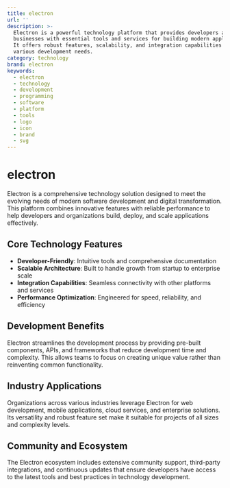 ```yaml
---
title: electron
url: ''
description: >-
  Electron is a powerful technology platform that provides developers and
  businesses with essential tools and services for building modern applications.
  It offers robust features, scalability, and integration capabilities for
  various development needs.
category: technology
brand: electron
keywords:
  - electron
  - technology
  - development
  - programming
  - software
  - platform
  - tools
  - logo
  - icon
  - brand
  - svg
---
```


# electron

Electron is a comprehensive technology solution designed to meet the evolving needs of modern software development and digital transformation. This platform combines innovative features with reliable performance to help developers and organizations build, deploy, and scale applications effectively.

## Core Technology Features

- **Developer-Friendly**: Intuitive tools and comprehensive documentation
- **Scalable Architecture**: Built to handle growth from startup to enterprise scale
- **Integration Capabilities**: Seamless connectivity with other platforms and services
- **Performance Optimization**: Engineered for speed, reliability, and efficiency

## Development Benefits

Electron streamlines the development process by providing pre-built components, APIs, and frameworks that reduce development time and complexity. This allows teams to focus on creating unique value rather than reinventing common functionality.

## Industry Applications

Organizations across various industries leverage Electron for web development, mobile applications, cloud services, and enterprise solutions. Its versatility and robust feature set make it suitable for projects of all sizes and complexity levels.

## Community and Ecosystem

The Electron ecosystem includes extensive community support, third-party integrations, and continuous updates that ensure developers have access to the latest tools and best practices in technology development.
